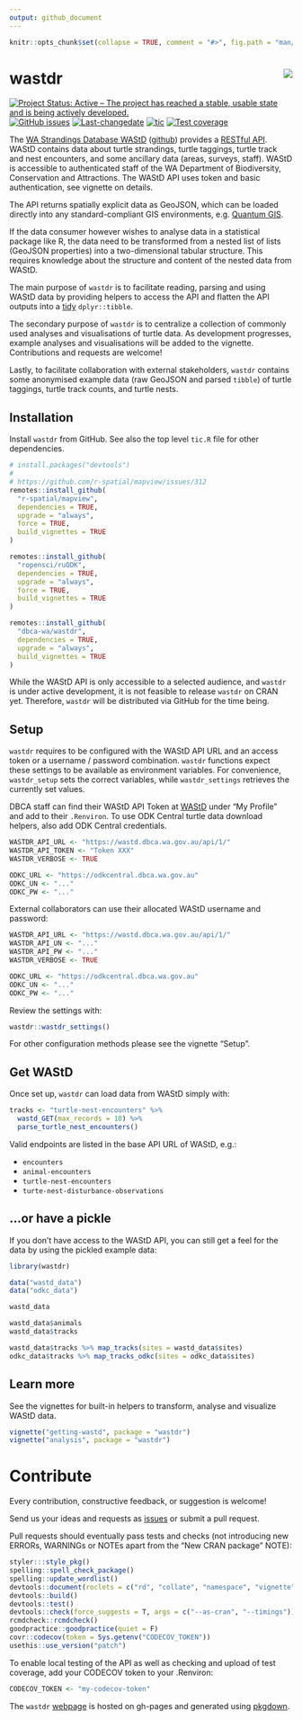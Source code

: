 ```yaml
---
output: github_document
---
```


```r
knitr::opts_chunk$set(collapse = TRUE, comment = "#>", fig.path = "man/figures/README-")
```

# wastdr <img src="man/figures/logo.png" align="right" />

<!-- badges: start -->
[![Project Status: Active – The project has reached a stable, usable state and is being actively developed.](https://www.repostatus.org/badges/latest/active.svg)](https://www.repostatus.org/#active)
[![GitHub issues](https://img.shields.io/github/issues/dbca-wa/wastdr.svg?style=popout)](https://github.com/dbca-wa/wastdr/issues)
[![Last-changedate](https://img.shields.io/github/last-commit/dbca-wa/wastdr.svg)](https://github.com/dbca-wa/wastdr/commits/master)
[![tic](https://github.com/dbca-wa/wastdr/workflows/tic/badge.svg)](https://github.com/dbca-wa/wastdr/actions)
[![Test coverage](https://codecov.io/gh/dbca-wa/wastdr/branch/master/graph/badge.svg)](https://codecov.io/gh/dbca-wa/wastdr)
<!-- badges: end -->

The [WA Strandings Database WAStD](https://wastd.dbca.wa.gov.au/) 
([github](https://github.com/dbca-wa/wastd/)) 
provides a [RESTful API](https://wastd.dbca.wa.gov.au/api/1/). 
WAStD contains data about turtle strandings, turtle taggings, turtle track 
and nest encounters, and some ancillary data (areas, surveys, staff).
WAStD is accessible to authenticated staff of the 
WA Department of Biodiversity, Conservation and Attractions.
The WAStD API uses token and basic authentication, see vignette on details.

The API returns spatially explicit data as GeoJSON, which can be loaded directly 
into any standard-compliant GIS environments, e.g. [Quantum GIS](http://www.qgis.org/en/site/).

If the data consumer however wishes to analyse data in a statistical package like
R, the data need to be transformed from a nested list of lists (GeoJSON properties) 
into a two-dimensional tabular structure. This requires knowledge about the 
structure and content of the nested data from WAStD.

The main purpose of `wastdr` is to facilitate reading, parsing and using WAStD data
by providing helpers to access the API and flatten the API outputs into a 
[tidy](http://vita.had.co.nz/papers/tidy-data.html) `dplyr::tibble`.

The secondary purpose of `wastdr` is to centralize a collection of commonly used
analyses and visualisations of turtle data.
As development progresses, example analyses and visualisations will be added to 
the vignette. Contributions and requests are welcome!

Lastly, to facilitate collaboration with external stakeholders, `wastdr` contains
some anonymised example data (raw GeoJSON and parsed `tibble`) of turtle taggings, 
turtle track counts, and turtle nests.

## Installation

Install `wastdr` from GitHub. See also the top level `tic.R` file for other 
dependencies.

```r
# install.packages("devtools")
#
# https://github.com/r-spatial/mapview/issues/312
remotes::install_github(
  "r-spatial/mapview",
  dependencies = TRUE,
  upgrade = "always",
  force = TRUE,
  build_vignettes = TRUE
)

remotes::install_github(
  "ropensci/ruODK",
  dependencies = TRUE,
  upgrade = "always",
  force = TRUE,
  build_vignettes = TRUE
)

remotes::install_github(
  "dbca-wa/wastdr",
  dependencies = TRUE,
  upgrade = "always",
  build_vignettes = TRUE
)
```

While the WAStD API is only accessible to a selected audience, and `wastdr` is
under active development, it is not feasible to release `wastdr` on CRAN yet.
Therefore, `wastdr` will be distributed via GitHub for the time being.

## Setup
`wastdr` requires to be configured with the WAStD API URL and an access token or 
a username / password combination.
`wastdr` functions expect these settings to be available as environment variables.
For convenience, `wastdr_setup` sets the correct variables, while 
`wastdr_settings` retrieves the currently set values.

DBCA staff can find their WAStD API Token at [WAStD](https://wastd.dbca.wa.gov.au/) 
under "My Profile" and add to their `.Renviron`.
To use ODK Central turtle data download helpers, also add ODK Central 
credentials.

```r
WASTDR_API_URL <- "https://wastd.dbca.wa.gov.au/api/1/"
WASTDR_API_TOKEN <- "Token XXX"
WASTDR_VERBOSE <- TRUE

ODKC_URL <- "https://odkcentral.dbca.wa.gov.au"
ODKC_UN <- "..."
ODKC_PW <- "..."
```

External collaborators can use their allocated WAStD username and password:

```r
WASTDR_API_URL <- "https://wastd.dbca.wa.gov.au/api/1/"
WASTDR_API_UN <- "..."
WASTDR_API_PW <- "..."
WASTDR_VERBOSE <- TRUE

ODKC_URL <- "https://odkcentral.dbca.wa.gov.au"
ODKC_UN <- "..."
ODKC_PW <- "..."
```

Review the settings with:

```r
wastdr::wastdr_settings()
```

For other configuration methods please see the vignette "Setup".

## Get WAStD
Once set up, `wastdr` can load data from WAStD simply with:

```r
tracks <- "turtle-nest-encounters" %>%
  wastd_GET(max_records = 10) %>%
  parse_turtle_nest_encounters()
```

Valid endpoints are listed in the base API URL of WAStD, e.g.:

* `encounters`
* `animal-encounters`
* `turtle-nest-encounters`
* `turte-nest-disturbance-observations`

## ...or have a pickle
If you don't have access to the WAStD API, you can still get a feel for the data
by using the pickled example data:

```r
library(wastdr)

data("wastd_data")
data("odkc_data")

wastd_data

wastd_data$animals
wastd_data$tracks

wastd_data$tracks %>% map_tracks(sites = wastd_data$sites)
odkc_data$tracks %>% map_tracks_odkc(sites = odkc_data$sites)
```

## Learn more
See the vignettes for built-in helpers to transform, analyse and visualize 
WAStD data.

```r
vignette("getting-wastd", package = "wastdr")
vignette("analysis", package = "wastdr")
```

# Contribute
Every contribution, constructive feedback, or suggestion is welcome! 

Send us your ideas and requests as 
[issues](https://github.com/dbca-wa/wastdr/issues) or submit a pull request.

Pull requests should eventually pass tests and checks (not introducing new 
ERRORs, WARNINGs or NOTEs apart from the "New CRAN package" NOTE):

```r
styler:::style_pkg()
spelling::spell_check_package()
spelling::update_wordlist()
devtools::document(roclets = c("rd", "collate", "namespace", "vignette"))
devtools::build()
devtools::test()
devtools::check(force_suggests = T, args = c("--as-cran", "--timings"))
rcmdcheck::rcmdcheck()
goodpractice::goodpractice(quiet = F)
covr::codecov(token = Sys.getenv("CODECOV_TOKEN"))
usethis::use_version("patch")
```

To enable local testing of the API as well as checking and upload of test 
coverage, add your CODECOV token to your .Renviron:

```r
CODECOV_TOKEN <- "my-codecov-token"
```

The `wastdr` [webpage](https://dbca-wa.github.io/wastdr/) is hosted on
gh-pages and generated using [pkgdown](https://github.com/hadley/pkgdown).
